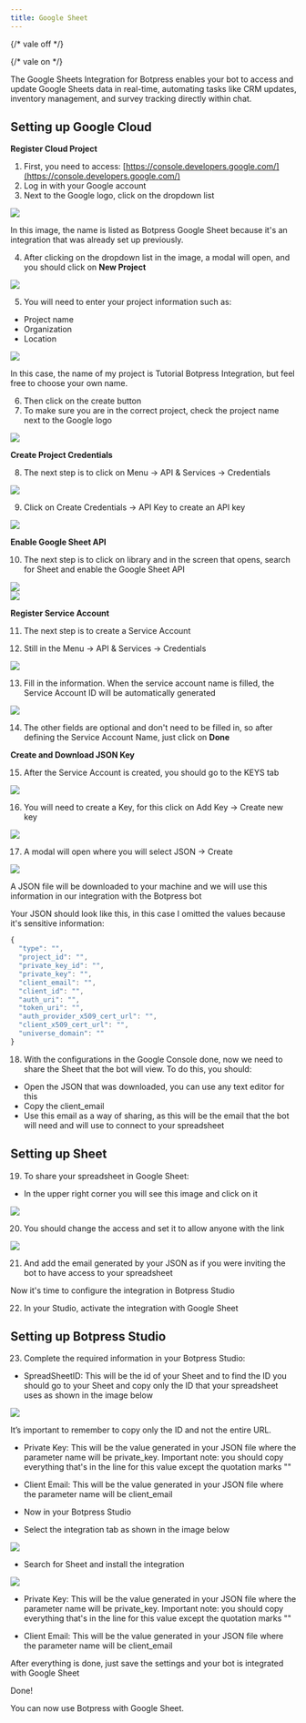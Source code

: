 ```yaml
---
title: Google Sheet
---
```


{/* vale off */}


{/* vale on */}

<Cards/>

<OpenInHub integration={integrationVersions.gsheets}/>



The Google Sheets Integration for Botpress enables your bot to access and update Google Sheets data in real-time, automating tasks like CRM updates, inventory management, and survey tracking directly within chat.

## Setting up Google Cloud

**Register Cloud Project**

1. First, you need to access: [https://console.developers.google.com/](https://console.developers.google.com/)
2. Log in with your Google account
3. Next to the Google logo, click on the dropdown list

<img src="./assets/google-sheet-project.png" />

In this image, the name is listed as Botpress Google Sheet because it's an integration that was already set up previously.

4. After clicking on the dropdown list in the image, a modal will open, and you should click on **New Project**

<img src="./assets/google-cloud-new-project.png" />

5. You will need to enter your project information such as:
  * Project name
  * Organization
  * Location

<img src="./assets/google-cloud-new-project-form.png" />

In this case, the name of my project is Tutorial Botpress Integration, but feel free to choose your own name.

6. Then click on the create button
7. To make sure you are in the correct project, check the project name next to the Google logo

<img src="./assets/google-cloud-project-dropdown.png" />

**Create Project Credentials**

8. The next step is to click on Menu → API & Services → Credentials

<img src="./assets/google-cloud-api-services.png" />

9. Click on Create Credentials → API Key to create an API key

<img src="./assets/google-cloud-api-key.png" />

**Enable Google Sheet API**

10. The next step is to click on library and in the screen that opens, search for Sheet and enable the Google Sheet API

<img src="./assets/google-cloud-library.png" />

<br />

<img src="./assets/google-sheets-enable.png" />

**Register Service Account**

11. The next step is to create a Service Account

12. Still in the Menu → API & Services → Credentials

<img src="./assets/google-cloud-menu-service-account.png" />

13. Fill in the information. When the service account name is filled, the Service Account ID will be automatically generated

<img src="./assets/google-cloud-service-account.png" />

14. The other fields are optional and don't need to be filled in, so after defining the Service Account Name, just click on **Done**

**Create and Download JSON Key**

15. After the Service Account is created, you should go to the KEYS tab

<img src="./assets/google-cloud-service-account-keys.png" />

16. You will need to create a Key, for this click on Add Key → Create new key

<img src="./assets/google-cloud-create-new-key.png" />

17. A modal will open where you will select JSON → Create

<img src="./assets/google-cloud-json-private-key.png" />

A JSON file will be downloaded to your machine and we will use this information in our integration with the Botpress bot

Your JSON should look like this, in this case I omitted the values because it's sensitive information:

```jsx
{
  "type": "",
  "project_id": "",
  "private_key_id": "",
  "private_key": "",
  "client_email": "",
  "client_id": "",
  "auth_uri": "",
  "token_uri": "",
  "auth_provider_x509_cert_url": "",
  "client_x509_cert_url": "",
  "universe_domain": ""
}
```

18. With the configurations in the Google Console done, now we need to share the Sheet that the bot will view. To do this, you should:

- Open the JSON that was downloaded, you can use any text editor for this
- Copy the client\_email
- Use this email as a way of sharing, as this will be the email that the bot will need and will use to connect to your spreadsheet

## Setting up Sheet

19. To share your spreadsheet in Google Sheet:
  * In the upper right corner you will see this image and click on it

<img src="./assets/google-sheet-share.png" />

20. You should change the access and set it to allow anyone with the link

<img src="./assets/google-sheet-share-link.png" />

21. And add the email generated by your JSON as if you were inviting the bot to have access to your spreadsheet

Now it's time to configure the integration in Botpress Studio

22. In your Studio, activate the integration with Google Sheet

## Setting up Botpress Studio

23. Complete the required information in your Botpress Studio:

* SpreadSheetID: This will be the id of your Sheet and to find the ID you should go to your Sheet and copy only the ID that your spreadsheet uses as shown in the image below

<img src="./assets/google-sheet-url.png" />

It’s important to remember to copy only the ID and not the entire URL.

* Private Key: This will be the value generated in your JSON file where the parameter name will be private\_key. Important note: you should copy everything that's in the line for this value except the quotation marks ""

* Client Email: This will be the value generated in your JSON file where the parameter name will be client\_email

* Now in your Botpress Studio

* Select the integration tab as shown in the image below

<img src="./assets/google-sheet-explore-the-hub.png" />

* Search for Sheet and install the integration

<img src="./assets/google-sheet-integration-configuration.png" />

* Private Key: This will be the value generated in your JSON file where the parameter name will be private\_key. Important note: you should copy everything that's in the line for this value except the quotation marks ""

* Client Email: This will be the value generated in your JSON file where the parameter name will be client\_email

After everything is done, just save the settings and your bot is integrated with Google Sheet

<Check>
Done!

You can now use Botpress with Google Sheet.
</Check>
